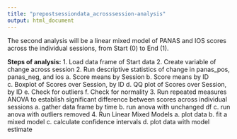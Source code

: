 ```yaml
---
title: "prepostsessiondata_acrosssession-analysis"
output: html_document
---
```


The second analysis will be a linear mixed model of PANAS and IOS scores across the individual sessions, from Start (0) to End (1). 

**Steps of analysis:**
1. Load data frame of Start data
2. Create variable of change across session
2. Run descriptive statistics of change in panas_pos, panas_neg, and ios
    a. Score means by Session
    b. Score means by ID
    c. Boxplot of Scores over Session, by ID
    d. QQ plot of Scores over Session, by ID
    e. Check for outliers 
    f. Check for normality 
3. Run repeated measures ANOVA to establish significant difference between scores across individual sessions
    a. gather data frame by time
    b. run anova with unchanged df
    c. run anova with outliers removed
4. Run Linear Mixed Models
    a. plot data 
    b. fit a mixed model
    c. calculate confidence intervals
    d. plot data with model estimate
    
